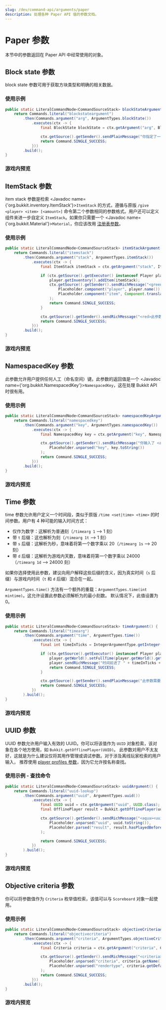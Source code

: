 ```yaml
---
slug: /dev/command-api/arguments/paper
description: 处理各种 Paper API 值的参数文档。
---
```



# Paper 参数
本节中的参数返回在 Paper API 中经常使用的对象。

## Block state 参数
block state 参数可用于获取方块类型和明确的相关数据。

### 使用示例
```java
public static LiteralCommandNode<CommandSourceStack> blockStateArgument() {
    return Commands.literal("blockstateargument")
        .then(Commands.argument("arg", ArgumentTypes.blockState())
            .executes(ctx -> {
                final BlockState blockState = ctx.getArgument("arg", BlockState.class);

                ctx.getSource().getSender().sendPlainMessage("你指定了一个 " + blockState.getType() + "！");
                return Command.SINGLE_SUCCESS;
            }))
        .build();
}
```

### 游戏内预览
<FullWidthVideo src={BlockStateMp4}/>


## ItemStack 参数
item stack 参数是检索 <Javadoc name={'org.bukkit.inventory.ItemStack'}>`ItemStack`</Javadoc> 的方式，遵循与原版 `/give <player> <item> [<amount>]`
命令第二个参数相同的参数格式。用户还可以定义组件来进一步自定义 `ItemStack`。如果你只需要一个 <Javadoc name={'org.bukkit.Material'}>`Material`</Javadoc>，你应该改用
[注册表参数](./registry.mdx)。

### 使用示例
```java
public static LiteralCommandNode<CommandSourceStack> itemStackArgument() {
    return Commands.literal("itemstack")
        .then(Commands.argument("stack", ArgumentTypes.itemStack())
            .executes(ctx -> {
                final ItemStack itemStack = ctx.getArgument("stack", ItemStack.class);

                if (ctx.getSource().getExecutor() instanceof Player player) {
                    player.getInventory().addItem(itemStack);
                    ctx.getSource().getSender().sendRichMessage("<green>成功给予 <player> 一个 <item>",
                        Placeholder.component("player", player.name()),
                        Placeholder.component("item", Component.translatable(itemStack))
                    );
                    return Command.SINGLE_SUCCESS;
                }

                ctx.getSource().getSender().sendRichMessage("<red>此参数需要一个玩家！");
                return Command.SINGLE_SUCCESS;
            }))
        .build();
}
```

### 游戏内预览
<FullWidthVideo src={ItemStackMp4}/>


## NamespacedKey 参数
此参数允许用户提供任何人工（命名空间）键。此参数的返回值是一个
<Javadoc name={'org.bukkit.NamespacedKey'}>`NamespacedKey`</Javadoc>，这在处理 Bukkit API 时很有用。

### 使用示例
```java
public static LiteralCommandNode<CommandSourceStack> namespacedKeyArgument() {
    return Commands.literal("namespacedkey")
        .then(Commands.argument("key", ArgumentTypes.namespacedKey())
            .executes(ctx -> {
                final NamespacedKey key = ctx.getArgument("key", NamespacedKey.class);

                ctx.getSource().getSender().sendRichMessage("你输入了 <aqua><key></aqua>！",
                    Placeholder.unparsed("key", key.toString())
                );
                return Command.SINGLE_SUCCESS;
            }))
        .build();
}
```

### 游戏内预览
<FullWidthVideo src={NamespacedKeyMp4}/>


## Time 参数
time 参数允许用户定义一个时间段，类似于原版 `/time <set|time> <time>` 的时间参数。用户有 4 种可能的输入时间方式：
* 仅作为数字：这解析为普通刻（`/timearg 1` --> 1 刻）
* 带 `t` 后缀：这也解析为刻（`/timearg 1t` --> 1 刻）
* 带 `s` 后缀：这解析为秒，意味着将第一个数字乘以 20（`/timearg 1s` --> 20 刻）
* 带 `d` 后缀：这解析为游戏内天数，意味着将第一个数字乘以 24000（`/timearg 1d` --> 24000 刻）

如果你选择使用此参数，建议向用户解释这些后缀的含义，因为真实时间（`s` 后缀）与游戏内时间（`t` 和 `d` 后缀）混合在一起。

`ArgumentTypes.time()` 方法有一个额外的重载：`ArgumentTypes.time(int mintime)`。这允许设置此参数必须解析为的最小刻数。
默认情况下，此值设置为 0。

### 使用示例
```java
public static LiteralCommandNode<CommandSourceStack> timeArgument() {
    return Commands.literal("timearg")
        .then(Commands.argument("time", ArgumentTypes.time())
            .executes(ctx -> {
                final int timeInTicks = IntegerArgumentType.getInteger(ctx, "time");

                if (ctx.getSource().getExecutor() instanceof Player player) {
                    player.getWorld().setFullTime(player.getWorld().getFullTime() + timeInTicks);
                    player.sendRichMessage("时间前进了 " + timeInTicks + " 刻！");
                    return Command.SINGLE_SUCCESS;
                }

                ctx.getSource().getSender().sendPlainMessage("此参数需要一个玩家！");
                return Command.SINGLE_SUCCESS;
            })
        ).build();
}
```

### 游戏内预览
<FullWidthVideo src={TimeMp4}/>


## UUID 参数
UUID 参数允许用户输入有效的 UUID。你可以将该值作为 `UUID` 对象检索，该对象在各个地方使用，如 `Bukkit.getOfflinePlayer(UUID)`。
此参数对用户不太友好，这就是为什么建议仅将其用作管理或调试参数。对于涉及离线玩家检索的用户输入，
推荐使用 [player profiles 参数](./entity-player#player-profiles-argument)，因为它允许按名称查找。

### 使用示例 - 查找命令
```java
public static LiteralCommandNode<CommandSourceStack> uuidArgument() {
    return Commands.literal("uuid-lookup")
        .then(Commands.argument("uuid", ArgumentTypes.uuid())
            .executes(ctx -> {
                final UUID uuid = ctx.getArgument("uuid", UUID.class);
                final OfflinePlayer result = Bukkit.getOfflinePlayer(uuid);

                ctx.getSource().getSender().sendRichMessage("<aqua><uuid></aqua> 是否曾经游玩过：<result>",
                    Placeholder.unparsed("uuid", uuid.toString()),
                    Placeholder.parsed("result", result.hasPlayedBefore() ? "<green>是</green>" : "<red>否</red>")
                );

                return Command.SINGLE_SUCCESS;
            })
        ).build();
}
```

### 游戏内预览
<FullWidthVideo src={UuidMp4}/>


## Objective criteria 参数
你可以将参数值作为 `Criteria` 枚举值检索，该值可以与 `Scoreboard` 对象一起使用。

### 使用示例
```java
public static LiteralCommandNode<CommandSourceStack> objectiveCriteriaArgument() {
    return Commands.literal("objectivecriteria")
        .then(Commands.argument("criteria", ArgumentTypes.objectiveCriteria())
            .executes(ctx -> {
                final Criteria criteria = ctx.getArgument("criteria", Criteria.class);

                ctx.getSource().getSender().sendRichMessage("<criteria> 的默认渲染类型：<rendertype>",
                    Placeholder.unparsed("criteria", criteria.getName()),
                    Placeholder.unparsed("rendertype", criteria.getDefaultRenderType().name())
                );
                return Command.SINGLE_SUCCESS;
            }))
        .build();
}
```

### 游戏内预览
<FullWidthVideo src={ObjectiveCriteriaMp4}/>